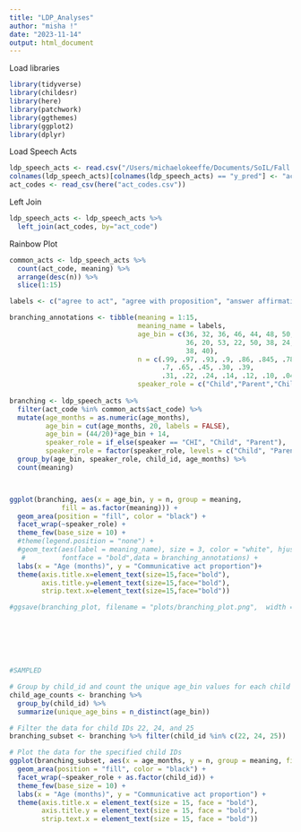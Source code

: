 ```yaml
---
title: "LDP_Analyses"
author: "misha !"
date: "2023-11-14"
output: html_document
---
```


Load libraries
```r
library(tidyverse)
library(childesr)
library(here)
library(patchwork)
library(ggthemes)
library(ggplot2)
library(dplyr)
```

Load Speech Acts
```r
ldp_speech_acts <- read.csv("/Users/michaelokeeffe/Documents/SoIL/Fall 2023/ldp_speech_acts_deidentified.csv")
colnames(ldp_speech_acts)[colnames(ldp_speech_acts) == "y_pred"] <- "act_code"
act_codes <- read_csv(here("act_codes.csv"))
```

Left Join
```r
ldp_speech_acts <- ldp_speech_acts %>%
  left_join(act_codes, by="act_code")
```



Rainbow Plot

```r
common_acts <- ldp_speech_acts %>%
  count(act_code, meaning) %>%
  arrange(desc(n)) %>%
  slice(1:15)

labels <- c("agree to act", "agree with proposition", "answer affirmative", "answer calls", "ask wh- question", "ask wh- question", "ask yes/no question", "ask yes/no question", "declarative statement", "declarative statement", "mark event", "mark event", "no clear function", "prohibition", "propose action", "propose action", "repetition", "state intent", "answer wh- question", "question about other's wishes")

branching_annotations <- tibble(meaning = 1:15,
                                meaning_name = labels,
                                age_bin = c(36, 32, 36, 46, 44, 48, 50, 44, 36,
                                            36, 20, 53, 22, 50, 38, 24, 21, 36, 
                                            38, 40),
                                n = c(.99, .97, .93, .9, .86, .845, .785, 
                                      .7, .65, .45, .30, .39,
                                      .31, .22, .24, .14, .12, .10, .04, .02),
                                speaker_role = c("Child","Parent","Child","Parent","Parent","Child","Child","Parent","Child","Parent","Parent","Child","Child","Parent","Child","Parent","Child","Child","Child","Parent"))
  
branching <- ldp_speech_acts %>%
  filter(act_code %in% common_acts$act_code) %>%
  mutate(age_months = as.numeric(age_months),
         age_bin = cut(age_months, 20, labels = FALSE),
         age_bin = (44/20)*age_bin + 14,
         speaker_role = if_else(speaker == "CHI", "Child", "Parent"),
         speaker_role = factor(speaker_role, levels = c("Child", "Parent"))) %>%
  group_by(age_bin, speaker_role, child_id, age_months) %>%
  count(meaning) 



ggplot(branching, aes(x = age_bin, y = n, group = meaning, 
             fill = as.factor(meaning))) +
  geom_area(position = "fill", color = "black") +
  facet_wrap(~speaker_role) +
  theme_few(base_size = 10) +
  #theme(legend.position = "none") + 
  #geom_text(aes(label = meaning_name), size = 3, color = "white", hjust = 1,
   #         fontface = "bold",data = branching_annotations) +
  labs(x = "Age (months)", y = "Communicative act proportion")+
  theme(axis.title.x=element_text(size=15,face="bold"),
        axis.title.y=element_text(size=15,face="bold"),
        strip.text.x=element_text(size=15,face="bold"))

#ggsave(branching_plot, filename = "plots/branching_plot.png",  width = 9, height = 5, units = "in", dpi = 300, bg = "transparent")







#SAMPLED

# Group by child_id and count the unique age_bin values for each child
child_age_counts <- branching %>%
  group_by(child_id) %>%
  summarize(unique_age_bins = n_distinct(age_bin))

# Filter the data for child IDs 22, 24, and 25
branching_subset <- branching %>% filter(child_id %in% c(22, 24, 25))

# Plot the data for the specified child IDs
ggplot(branching_subset, aes(x = age_months, y = n, group = meaning, fill = as.factor(meaning))) +
  geom_area(position = "fill", color = "black") +
  facet_wrap(~speaker_role + as.factor(child_id)) +
  theme_few(base_size = 10) +
  labs(x = "Age (months)", y = "Communicative act proportion") +
  theme(axis.title.x = element_text(size = 15, face = "bold"),
        axis.title.y = element_text(size = 15, face = "bold"),
        strip.text.x = element_text(size = 15, face = "bold"))
```

